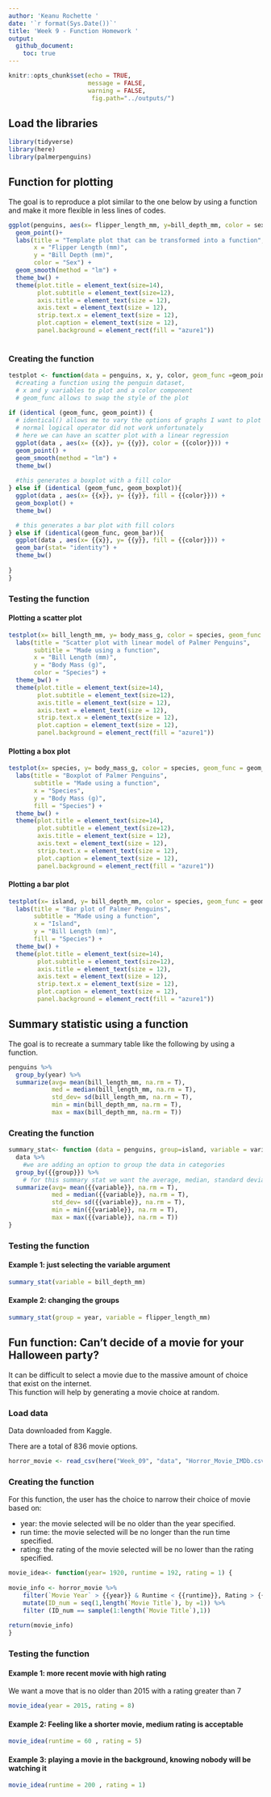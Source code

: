 ```yaml
---
author: 'Keanu Rochette '
date: '`r format(Sys.Date())`'
title: 'Week 9 - Function Homework '
output: 
  github_document:
    toc: true
---
```


```r
knitr::opts_chunk$set(echo = TRUE,
                      message = FALSE,
                      warning = FALSE, 
                       fig.path="../outputs/")
```

## Load the libraries 
```r
library(tidyverse)
library(here)
library(palmerpenguins)
```

## Function for plotting 
The goal is to reproduce a plot similar to the one below by using a function and make it more flexible in less lines of codes.  
```r
ggplot(penguins, aes(x= flipper_length_mm, y=bill_depth_mm, color = sex))+
  geom_point()+
  labs(title = "Template plot that can be transformed into a function",
       x = "Flipper Length (mm)",
       y = "Bill Depth (mm)",
       color = "Sex") + 
  geom_smooth(method = "lm") +
  theme_bw() + 
  theme(plot.title = element_text(size=14), 
        plot.subtitle = element_text(size=12),
        axis.title = element_text(size = 12),
        axis.text = element_text(size = 12),
        strip.text.x = element_text(size = 12),
        plot.caption = element_text(size = 12),
        panel.background = element_rect(fill = "azure1"))
  
```

### Creating the function

```r
testplot <- function(data = penguins, x, y, color, geom_func =geom_point) {
  #creating a function using the penguin dataset, 
  # x and y variables to plot and a color component 
  # geom_func allows to swap the style of the plot
  
if (identical (geom_func, geom_point)) { 
  # identical() allows me to vary the options of graphs I want to plot
  # normal logical operator did not work unfortunately
  # here we can have an scatter plot with a linear regression
  ggplot(data , aes(x= {{x}}, y= {{y}}, color = {{color}})) +
  geom_point() +
  geom_smooth(method = "lm") +
  theme_bw()
  
  #this generates a boxplot with a fill color
} else if (identical (geom_func, geom_boxplot)){
  ggplot(data , aes(x= {{x}}, y= {{y}}, fill = {{color}})) +
  geom_boxplot() +
  theme_bw()

  # this generates a bar plot with fill colors
} else if (identical(geom_func, geom_bar)){
  ggplot(data , aes(x= {{x}}, y= {{y}}, fill = {{color}})) +
  geom_bar(stat= "identity") +
  theme_bw()
  
}
}
```

### Testing the function

#### Plotting a scatter plot
```r
testplot(x= bill_length_mm, y= body_mass_g, color = species, geom_func = geom_point) +
  labs(title = "Scatter plot with linear model of Palmer Penguins",
       subtitle = "Made using a function",
       x = "Bill Length (mm)",
       y = "Body Mass (g)",
       color = "Species") + 
  theme_bw() + 
  theme(plot.title = element_text(size=14), 
        plot.subtitle = element_text(size=12),
        axis.title = element_text(size = 12),
        axis.text = element_text(size = 12),
        strip.text.x = element_text(size = 12),
        plot.caption = element_text(size = 12),
        panel.background = element_rect(fill = "azure1"))
```

#### Plotting a box plot
```r
testplot(x= species, y= body_mass_g, color = species, geom_func = geom_boxplot) +
  labs(title = "Boxplot of Palmer Penguins",
       subtitle = "Made using a function",
       x = "Species",
       y = "Body Mass (g)",
       fill = "Species") + 
  theme_bw() + 
  theme(plot.title = element_text(size=14), 
        plot.subtitle = element_text(size=12),
        axis.title = element_text(size = 12),
        axis.text = element_text(size = 12),
        strip.text.x = element_text(size = 12),
        plot.caption = element_text(size = 12),
        panel.background = element_rect(fill = "azure1"))
```

#### Plotting a bar plot
```r
testplot(x= island, y= bill_depth_mm, color = species, geom_func = geom_bar)+
  labs(title = "Bar plot of Palmer Penguins",
       subtitle = "Made using a function",
       x = "Island",
       y = "Bill Length (mm)",
       fill = "Species") + 
  theme_bw() + 
  theme(plot.title = element_text(size=14), 
        plot.subtitle = element_text(size=12),
        axis.title = element_text(size = 12),
        axis.text = element_text(size = 12),
        strip.text.x = element_text(size = 12),
        plot.caption = element_text(size = 12),
        panel.background = element_rect(fill = "azure1"))
```

## Summary statistic using a function 
The goal is to recreate a summary table like the following by using a function.
```r
penguins %>% 
  group_by(year) %>% 
  summarize(avg= mean(bill_length_mm, na.rm = T),
            med = median(bill_length_mm, na.rm = T),
            std_dev= sd(bill_length_mm, na.rm = T),
            min = min(bill_depth_mm, na.rm = T),
            max = max(bill_depth_mm, na.rm = T))
```

### Creating the function 
```r
summary_stat<- function (data = penguins, group=island, variable = variable ){
  data %>% 
    #we are adding an option to group the data in categories 
  group_by({{group}}) %>% 
    # for this summary stat we want the average, median, standard deviation, min and max values
  summarize(avg= mean({{variable}}, na.rm = T),
            med = median({{variable}}, na.rm = T),
            std_dev= sd({{variable}}, na.rm = T),
            min = min({{variable}}, na.rm = T),
            max = max({{variable}}, na.rm = T))
}
```

### Testing the function
#### Example 1: just selecting the variable argument
```r
summary_stat(variable = bill_depth_mm)
```

#### Example 2: changing the groups

```r
summary_stat(group = year, variable = flipper_length_mm)
```


## Fun function: Can't decide of a movie for your Halloween party?
It can be difficult to select a movie due to the massive amount of choice that exist on the internet.  
This function will help by generating a movie choice at random.

### Load data
Data downloaded from Kaggle. 

There are a total of 836 movie options.
```r
horror_movie <- read_csv(here("Week_09", "data", "Horror_Movie_IMDb.csv"))
```

### Creating the function
For this function, the user has the choice to narrow their choice of movie based on:

- year: the movie selected will be no older than the year specified. 
- run time: the movie selected will be no longer than the run time specified.
- rating: the rating of the movie selected will be no lower than the rating specified.

```r
movie_idea<- function(year= 1920, runtime = 192, rating = 1) {
  
movie_info <- horror_movie %>% 
    filter(`Movie Year` > {{year}} & Runtime < {{runtime}}, Rating > {{rating}}) %>% 
    mutate(ID_num = seq(1,length(`Movie Title`), by =1)) %>% 
    filter (ID_num == sample(1:length(`Movie Title`),1))
    
return(movie_info)
}

```

### Testing the function

#### Example 1: more recent movie with high rating
We want a move that is no older than 2015 with a rating greater than 7
```r
movie_idea(year = 2015, rating = 8)
```

#### Example 2: Feeling like a shorter movie, medium rating is acceptable
```r
movie_idea(runtime = 60 , rating = 5)
```

#### Example 3: playing a movie in the background, knowing nobody will be watching it 
```r
movie_idea(runtime = 200 , rating = 1)
```


